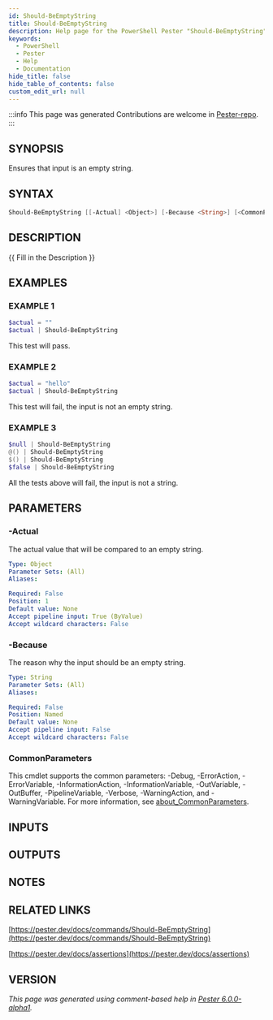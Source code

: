 ```yaml
---
id: Should-BeEmptyString
title: Should-BeEmptyString
description: Help page for the PowerShell Pester "Should-BeEmptyString" command
keywords:
  - PowerShell
  - Pester
  - Help
  - Documentation
hide_title: false
hide_table_of_contents: false
custom_edit_url: null
---
```


:::info This page was generated
Contributions are welcome in [Pester-repo](https://github.com/pester/pester).
:::

## SYNOPSIS

Ensures that input is an empty string.

## SYNTAX

```powershell
Should-BeEmptyString [[-Actual] <Object>] [-Because <String>] [<CommonParameters>]
```

## DESCRIPTION

\{\{ Fill in the Description \}\}

## EXAMPLES

### EXAMPLE 1

```powershell
$actual = ""
$actual | Should-BeEmptyString
```

This test will pass.

### EXAMPLE 2

```powershell
$actual = "hello"
$actual | Should-BeEmptyString
```

This test will fail, the input is not an empty string.

### EXAMPLE 3

```powershell
$null | Should-BeEmptyString
@() | Should-BeEmptyString
$() | Should-BeEmptyString
$false | Should-BeEmptyString
```

All the tests above will fail, the input is not a string.

## PARAMETERS

### -Actual

The actual value that will be compared to an empty string.

```yaml
Type: Object
Parameter Sets: (All)
Aliases:

Required: False
Position: 1
Default value: None
Accept pipeline input: True (ByValue)
Accept wildcard characters: False
```

### -Because

The reason why the input should be an empty string.

```yaml
Type: String
Parameter Sets: (All)
Aliases:

Required: False
Position: Named
Default value: None
Accept pipeline input: False
Accept wildcard characters: False
```

### CommonParameters

This cmdlet supports the common parameters: -Debug, -ErrorAction, -ErrorVariable, -InformationAction, -InformationVariable, -OutVariable, -OutBuffer, -PipelineVariable, -Verbose, -WarningAction, and -WarningVariable. For more information, see [about_CommonParameters](http://go.microsoft.com/fwlink/?LinkID=113216).

## INPUTS

## OUTPUTS

## NOTES

## RELATED LINKS

[https://pester.dev/docs/commands/Should-BeEmptyString](https://pester.dev/docs/commands/Should-BeEmptyString)

[https://pester.dev/docs/assertions](https://pester.dev/docs/assertions)

## VERSION

*This page was generated using comment-based help in [Pester 6.0.0-alpha1](https://github.com/pester/pester).*
